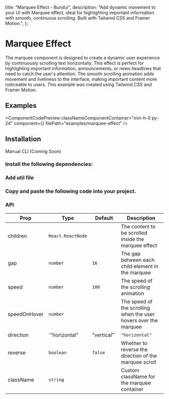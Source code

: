   title: "Marquee Effect - Bundui",
  description:
    "Add dynamic movement to your UI with Marquee effect, ideal for highlighting important information with smooth, continuous scrolling. Built with Tailwind CSS and Framer Motion.",
};


# Marquee Effect

The marquee component is designed to create a dynamic user experience by continuously scrolling text horizontally. This effect is perfect for highlighting important information, announcements, or news headlines that need to catch the user's attention. The smooth scrolling animation adds movement and liveliness to the interface, making important content more noticeable to users. This example was created using Tailwind CSS and Framer Motion.

## Examples

<ComponentCodePreview
  classNameComponentContainer="min-h-0 py-24"
  component={<MarqueeEffectExample />}
  filePath="examples/marquee-effect"
/>

## Installation

<Tabs defaultValue="manual" className="w-[400px]">
    <TabsList>
        <TabsTrigger value="manual">Manual</TabsTrigger>
        <TabsTrigger disabled value="cli">CLI (Coming Soon)</TabsTrigger>
    </TabsList>
</Tabs>

### Install the following dependencies:

<CodeRenderer
  code="npm i motion clsx tailwind-merge react-use-measure"
  lang="bash"
/>

### Add util file

<CodeBlock filePath="lib/utils.ts" />

### Copy and paste the following code into your project.

<CodeBlock filePath="components/core/marquee-effect.tsx" />

### API

| Prop              | Type                                                | Default      | Description                                                                 |
|-------------------|-----------------------------------------------------|--------------|-----------------------------------------------------------------------------|
| children          | `React.ReactNode`                                   |              | The content to be scrolled inside the marquee effect                        |
| gap               | `number`                                            | `16`         | The gap between each child element in the marquee                           |
| speed             | `number`                                            | `100`        | The speed of the scrolling animation                                         |
| speedOnHover      | `number`                                            |              | The speed of the scrolling when the user hovers over the marquee            |
| direction         | `"horizontal" | "vertical"`                        | `"horizontal"` | The direction of the marquee scroll (horizontal or vertical)                |
| reverse           | `boolean`                                           | `false`      | Whether to reverse the direction of the marquee scroll                      |
| className         | `string`                                            |              | Custom className for the marquee container                                   |



